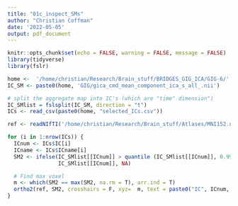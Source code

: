 ```yaml
---
title: "01c_inspect_SMs"
author: "Christian Coffman"
date: '2022-05-05'
output: pdf_document
---
```


```r
knitr::opts_chunk$set(echo = FALSE, warning = FALSE, message = FALSE)
library(tidyverse)
library(fslr)
```


```r
home <-  '/home/christian/Research/Brain_stuff/BRIDGES_GIG_ICA/GIG-6/'
IC_SM <- paste0(home, 'GIG/gica_cmd_mean_component_ica_s_all_.nii')

# split the aggregate map into IC's (which are "time" dimension")
IC_SMlist = fslsplit(IC_SM, direction = "t")
ICs <- read_csv(paste0(home, "selected_ICs.csv"))

ref <- readNIfTI('/home/christian/Research/Brain_stuff/Atlases/MNI152.nii.gz')
```

```r
for (i in 1:nrow(ICs)) {
  ICnum <- ICs$IC[i]
  ICname <- ICs$ICname[i]
  SM2 <- ifelse(IC_SMlist[[ICnum]] > quantile (IC_SMlist[[ICnum]], 0.995),
                IC_SMlist[[ICnum]], NA)

  # Find max voxel
  m <- which(SM2 == max(SM2, na.rm = T), arr.ind = T)
  ortho2(ref, SM2, crosshairs = F, xyz=  m, text = paste0("IC", ICnum, ": ", ICname))
}
```

